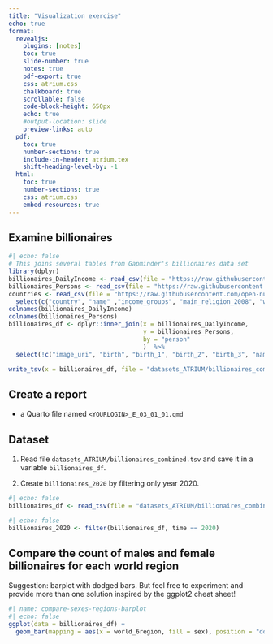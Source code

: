 ```yaml
---
title: "Visualization exercise"
echo: true
format:
  revealjs:
    plugins: [notes]
    toc: true
    slide-number: true
    notes: true
    pdf-export: true
    css: atrium.css
    chalkboard: true
    scrollable: false
    code-block-height: 650px
    echo: true
    #output-location: slide
    preview-links: auto
  pdf:
    toc: true
    number-sections: true
    include-in-header: atrium.tex
    shift-heading-level-by: -1
  html:
    toc: true
    number-sections: true
    css: atrium.css
    embed-resources: true
---
```


## Examine billionaires

```r
#| echo: false
# This joins several tables from Gapminder's billionaires data set 
library(dplyr)
billionaires_DailyIncome <- read_csv(file = "https://raw.githubusercontent.com/open-numbers/ddf--gapminder--billionaires/refs/heads/master/ddf--datapoints--daily_income--by--person--time.csv", show_col_types = FALSE)
billionaires_Persons <- read_csv(file = "https://raw.githubusercontent.com/open-numbers/ddf--gapminder--billionaires/refs/heads/master/ddf--entities--person.csv", show_col_types = FALSE)
countries <- read_csv(file = "https://raw.githubusercontent.com/open-numbers/ddf--gapminder--billionaires/refs/heads/master/ddf--entities--geo--country.csv", show_col_types = FALSE) %>% 
  select(c("country", "name" ,"income_groups", "main_religion_2008", "world_6region", "west_and_rest"))
colnames(billionaires_DailyIncome)
colnames(billionaires_Persons)
billionaires_df <- dplyr::inner_join(x = billionaires_DailyIncome, 
                                     y = billionaires_Persons,
                                     by = "person"
                                     )  %>% 
  select(!c("image_uri", "birth", "birth_1", "birth_2", "birth_3", "names")) %>% inner_join(y = countries, by = c("countries" = "country")) 

write_tsv(x = billionaires_df, file = "datasets_ATRIUM/billionaires_combined.tsv")
```

## Create a report

-   a Quarto file named `<YOURLOGIN>_E_03_01_01.qmd`

## Dataset

1.  Read file `datasets_ATRIUM/billionaires_combined.tsv` and save it in a variable `billionaires_df`.

2.  Create `billionaires_2020` by filtering only year 2020.

```r
#| echo: false
billionaires_df <- read_tsv(file = "datasets_ATRIUM/billionaires_combined.tsv", show_col_types = FALSE)
```

```r
#| echo: false
billionaires_2020 <- filter(billionaires_df, time == 2020) 

```

## Compare the count of males and female billionaires for each world region 

Suggestion: barplot with dodged bars. But feel free to experiment and provide more than one solution inspired by the ggplot2 cheat sheet!

```r
#| name: compare-sexes-regions-barplot
#| echo: false
ggplot(data = billionaires_df) + 
  geom_bar(mapping = aes(x = world_6region, fill = sex), position = "dodge") + theme(axis.text.x = element_text(angle = 60, hjust = 1))
```

##  

